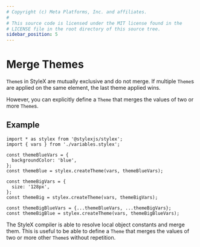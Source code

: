 ```yaml
---
# Copyright (c) Meta Platforms, Inc. and affiliates.
#
# This source code is licensed under the MIT license found in the
# LICENSE file in the root directory of this source tree.
sidebar_position: 5
---
```


# Merge Themes

`Theme`s in StyleX are mutually exclusive and do not merge. If multiple `Theme`s are applied
on the same element, the last theme applied wins.

However, you can explicitly define a `Theme` that merges the values of two or more `Theme`s.

## Example

```tsx
import * as stylex from '@stylexjs/stylex';
import { vars } from './variables.stylex';

const themeBlueVars = {
  backgroundColor: 'blue',
};
const themeBlue = stylex.createTheme(vars, themeBlueVars);

const themeBigVars = {
  size: '128px',
};
const themeBig = stylex.createTheme(vars, themeBigVars);

const themeBigBlueVars = {...themeBlueVars, ...themeBigVars};
const themeBigBlue = stylex.createTheme(vars, themeBigBlueVars);
```

The StyleX compiler is able to resolve local object constants and merge them.
This is useful to be able to define a `Theme` that merges the values of two or more
other `Theme`s without repetition.


